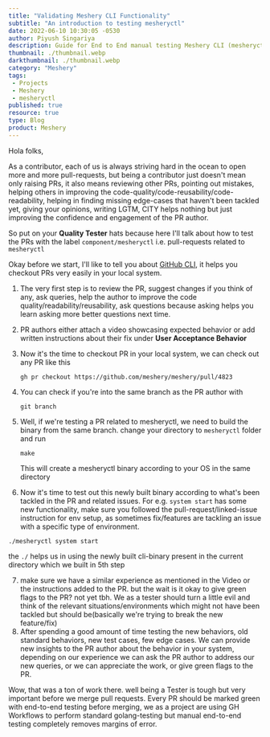 ---
title: "Validating Meshery CLI Functionality"
subtitle: "An introduction to testing mesheryctl"
date: 2022-06-10 10:30:05 -0530
author: Piyush Singariya
description: Guide for End to End manual testing Meshery CLI (mesheryctl)
thumbnail: ./thumbnail.webp
darkthumbnail: ./thumbnail.webp
category: "Meshery"
tags:
 - Projects
 - Meshery
 - mesheryctl
published: true
resource: true
type: Blog
product: Meshery
---



<BlogWrapper>

<p>Hola folks, </p>
<p>As a contributor, each of us is always striving hard in the ocean to open more and more pull-requests, but being a contributor just doesn&#39;t mean only raising PRs, it also means reviewing other PRs, pointing out mistakes, helping others in improving the code-quality/code-reusability/code-readability, helping in finding missing edge-cases that haven&#39;t been tackled yet, giving your opinions, writing LGTM, CITY helps nothing but just improving the confidence and engagement of the PR author.</p>
<p>So put on your <strong>Quality Tester</strong> hats because here I&#39;ll talk about how to test the PRs with the label <code>component/mesheryctl</code> i.e. pull-requests related to <code>mesheryctl</code></p>
<p>Okay before we start, I&#39;ll like to tell you about <a href="https://github.com/cli/cli">GitHub CLI</a>, it helps you checkout PRs very easily in your local system.</p>
<ol>
<li><p>The very first step is to review the PR, suggest changes if you think of any, ask queries, help the author to improve the code quality/readability/reusability, ask questions because asking helps you learn asking more better questions next time.</p></li>
<li><p>PR authors either attach a video showcasing expected behavior or add written instructions about their fix under <strong>User Acceptance Behavior</strong></p></li>
<li>
<p>Now it&#39;s the time to checkout PR in your local system, we can check out any PR like this</p>
<pre><code className="language-bash">gh pr checkout https://github.com/meshery/meshery/pull/4823</code></pre>
</li>
<li>
<p>You can check if you&#39;re into the same branch as the PR author with </p>
<pre><code className="language-bash">git branch</code></pre>
</li>
<li>
<p>Well, if we&#39;re testing a PR related to mesheryctl, we need to build the binary from the same branch. change your directory to <code>mesheryctl</code> folder and run</p>
<pre><code className="language-bash">make</code></pre>
<p>This will create a mesheryctl binary according to your OS in the same directory</p>
</li>
<li><p>Now it&#39;s time to test out this newly built binary according to what&#39;s been tackled in the PR and related issues. For e.g. <code>system start</code> has some new functionality, make sure you followed the pull-request/linked-issue instruction for env setup, as sometimes fix/features are tackling an issue with a specific type of environment.</p></li>
</ol>
<pre><code className="language-bash">./mesheryctl system start </code></pre>
<p>the <code>./</code> helps us in using the newly built cli-binary present in the current directory which we built in 5th step</p>
<ol start="7">
<li>make sure we have a similar experience as mentioned in the Video or the instructions added to the PR. but the wait is it okay to give green flags to the PR? not yet tbh. We as a tester should turn a little evil and think of the relevant situations/environments which might not have been tackled but should be(basically we&#39;re trying to break the new feature/fix)</li>
<li>After spending a good amount of time testing the new behaviors, old standard behaviors, new test cases, few edge cases. We can provide new insights to the PR author about the behavior in your system, depending on our experience we can ask the PR author to address our new queries, or we can appreciate the work, or give green flags to the PR.</li>
</ol>
<p>Wow, that was a ton of work there. well being a Tester is tough but very important before we merge pull requests. Every PR should be marked green with end-to-end testing before merging, we as a project are using GH Workflows to perform standard golang-testing but manual end-to-end testing completely removes margins of error.</p>

</BlogWrapper>
